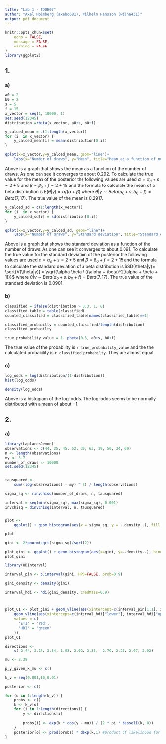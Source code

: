 ```yaml
---
title: "Lab 1 - TDDE07"
author: "Axel Holmberg (axeho681), Wilhelm Hansson (wilha431)"
output: pdf_document
---
```


```r
knitr::opts_chunk$set(
	echo = FALSE,
	message = FALSE,
	warning = FALSE
)
library(ggplot2)
```

## 1.

### a)

```r
a0 = 2
b0 = 2
s = 5
f = 15
x_vector = seq(1, 10000, 1)
set.seed(12345)
distribution =rbeta(x_vector, a0+s, b0+f)

y_calced_mean = c(1:length(x_vector))
for (i  in x_vector) {
	y_calced_mean[i] = mean(distribution[0:i])
}

qplot(x=x_vector,y=y_calced_mean, geom="line")+
	labs(x="Number of draws", y="Mean", title="Mean as a function of number of draws")

```

Above is a graph that shows the mean as a function of the number of draws. As one can see it converges to about $0.292$. To calculate the true value for the mean of the posterior the following values are used $\alpha =\alpha_o + s  = 2  + 5$ and $\beta = \beta_0 + f = 2 + 15$ and the formula to calculate the mean of a beta distribution is $E(\theta|y) = \alpha / (\alpha + \beta)$ where $\theta|y \sim Beta(a_0 + s, b_0+f)=Beta(7,17)$. The true value of the mean is $0.2917$.

```r

y_calced_sd = c(1:length(x_vector))
for (i  in x_vector) {
	y_calced_sd[i] = sd(distribution[0:i])
}

qplot(x=x_vector,y=y_calced_sd, geom="line")+
	labs(x="Number of draws", y="Standard deviation", title="Standard deviation as a function of number of draws")


```

Above is a graph that shows the standard deviation as a function of the number of draws. As one can see it converges to about $0.091$. To calculate the true value for the standard deviation of the posterior the following values are used $\alpha =\alpha_o + s  = 2  + 5$ and $\beta = \beta_0 + f = 2 + 15$ and the formula to calculate the standard deviation of a beta distribution is $SD(\theta|y)= \sqrt{V(\theta|y)} = \sqrt{\alpha \beta / ((\alpha + \beta)^2(\alpha + \beta + 1))}$ where $\theta|y \sim Beta(a_0 + s, b_0+f)=Beta(7,17)$. The true value of the standard deviation is $0.0901$.

### b)

```r

classified = ifelse(distribution > 0.3, 1, 0)
classified_table = table(classified)
counted_classified = classified_table[names(classified_table)==1]

classified_probabilty = counted_classified/length(distribution)
classified_probabilty

true_probability_value = 1- pbeta(0.3, a0+s, b0+f)

```

The true value of the probability is `r true_probability_value` and the the calculated probability is `r classified_probabilty`. They are almost equal.

### c)

```r

log_odds = log(distribution/(1-distribution))
hist(log_odds)

density(log_odds)

```

Above is a histogram of the log-odds. The log-odds seems to be normally distributed with a mean of about $-1$. 

## 2.

### a)

```r
library(LaplacesDemon)
observations <- c(44, 25, 45, 52, 30, 63, 19, 50, 34, 69)
n <- length(observations)
my <- 3.7
number_of_draws <- 10000
set.seed(12345)


tausquared <-
	sum((log(observations) - my) ^ 2) / length(observations)

sigma_sq <- rinvchisq(number_of_draws, n, tausquared)

interval = seq(min(sigma_sq), max(sigma_sq), 0.001)
invchisq = dinvchisq(interval, n, tausquared)


plot <-
	ggplot() + geom_histogram(aes(x = sigma_sq, y = ..density..), fill = "gray", binwidth = 0.02) + geom_line(aes(x =interval, y = invchisq), position = "stack") + labs(x="Sigma Squared", y = "Density", title="Draws from posterior against the theoretical posterior distributon.")

plot

```


```r

gini <- 2*pnorm(sqrt(sigma_sq)/sqrt(2))

plot_gini <- ggplot() + geom_histogram(aes(x=gini, y=..density..), binwidth = 0.001)
plot_gini

```



```r
library(HDInterval)

interval_pin <- p.interval(gini, HPD=FALSE, prob=0.9)

gini_density <- density(gini)

interval_hdi <- hdi(gini_density, credMass=0.9)



plot_CI <- plot_gini + geom_vline(aes(xintercept=c(interval_pin[1,1], interval_pin[1,2]),color="ETI")) + 
	geom_vline(aes(xintercept=c(interval_hdi["lower"], interval_hdi["upper"]),color="HDI")) + scale_color_manual(name = '',
    values = c(
      'ETI' = 'red',
      'HDI' = 'green'
    ))
plot_CI

```

```r

directions <-
	c(-2.44, 2.14, 2.54, 1.83, 2.02, 2.33, -2.79, 2.23, 2.07, 2.02)

mu <- 2.39

p_y_given_k_mu <- c()

k_v = seq(0.001,10,0.01)

posterior <- c()

for (o in 1:length(k_v)) {
	probs <- c()
	k <- k_v[o]
	for (i in 1:length(directions)) {
		y <- directions[i]
		
		probs[i] <- exp(k * cos(y - mu)) / (2 * pi * besselI(k, 0))
	}
	posterior[o] <- prod(probs) * dexp(k,1) #product of likelihood for y1...yn * prior for k
}



```
